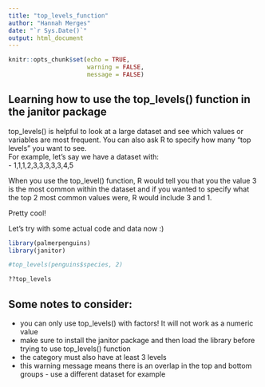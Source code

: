```yaml
---
title: "top_levels_function"
author: "Hannah Merges"
date: "`r Sys.Date()`"
output: html_document
---
```


```r
knitr::opts_chunk$set(echo = TRUE, 
                      warning = FALSE, 
                      message = FALSE)
```

## Learning how to use the top_levels() function in the janitor package  
top_levels() is helpful to look at a large dataset and see which values or variables are most frequent. You can also ask R to specify how many "top levels" you want to see.  
For example, let's say we have a dataset with:  
-  1,1,1,2,3,3,3,3,3,4,5

When you use the top_level() function, R would tell you that you the value 3 is the most common within the dataset and if you wanted to specify what the top 2 most common values were, R would include 3 and 1.  

Pretty cool! 

Let's try with some actual code and data now :) 

```r
library(palmerpenguins)
library(janitor)

#top_levels(penguins$species, 2)

??top_levels
```

## Some notes to consider:  
-  you can only use top_levels() with factors! It will not work as a numeric value 
-  make sure to install the janitor package and then load the library before trying to use top_levels() function
-  the category must also have at least 3 levels 
-  this warning message means there is an overlap in the top and bottom groups - use a different dataset for example 









